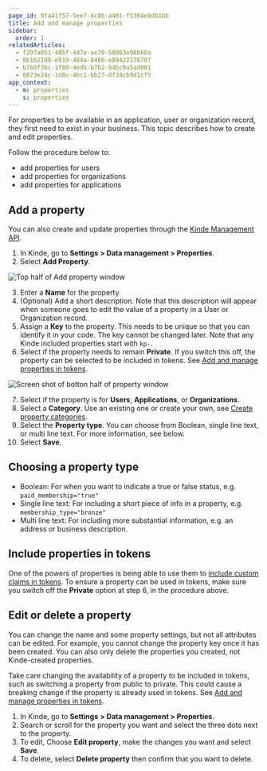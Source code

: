 ```yaml
---
page_id: 9fa41f57-5ee7-4c8b-a401-f5384e8db1bb
title: Add and manage properties
sidebar:
  order: 1
relatedArticles:
  - f297a051-485f-4d7e-ae70-58063e96b60a
  - 8b1b2198-e919-484a-846b-e89422178707
  - b760f3bc-1f80-4edb-b7b2-94bc9a5ad081
  - 0873e24c-1d8c-4bc1-bb27-df34cb9d1cf5
app_context:
  - m: properties
    s: properties
---
```


For properties to be available in an application, user or organization record, they first need to exist in your business. This topic describes how to create and edit properties.

Follow the procedure below to:

- add properties for users
- add properties for organizations
- add properties for applications 

## Add a property

You can also create and update properties through the [Kinde Management API](https://kinde.com/api/docs/#kinde-management-api-properties).

1. In Kinde, go to **Settings** **> Data management > Properties**.
2. Select **Add Property**.

![Top half of Add property window](https://imagedelivery.net/skPPZTHzSlcslvHjesZQcQ/14161413-5a55-4455-bdb7-87d00ae6d900/public)

3. Enter a **Name** for the property.
4. (Optional) Add a short description. Note that this description will appear when someone goes to edit the value of a property in a User or Organization record.
5. Assign a **Key** to the property. This needs to be unique so that you can identify it in your code. The key cannot be changed later. Note that any Kinde included properties start with `kp-`.
6. Select if the property needs to remain **Private**. If you switch this off, the property can be selected to be included in tokens. See [Add and manage properties in tokens](/properties/work-with-properties/properties-in-tokens/).

![Screen shot of botton half of property window](https://imagedelivery.net/skPPZTHzSlcslvHjesZQcQ/38738ae6-1f04-4973-0532-4653656c0f00/public)

7. Select if the property is for **Users**, **Applications**, or **Organizations**.
8. Select a **Category**. Use an existing one or create your own, see [Create property categories](/properties/work-with-properties/property-groups/).
9. Select the **Property type**. You can choose from Boolean, single line text, or multi line text. For more information, see below.
10. Select **Save**.

## Choosing a property type

- Boolean: For when you want to indicate a true or false status, e.g. `paid_membership="true"`
- Single line text: For including a short piece of info in a property, e.g. `membership_type="bronze"`
- Multi line text: For including more substantial information, e.g. an address or business description.

## Include properties in tokens

One of the powers of properties is being able to use them to [include custom claims in tokens](/properties/work-with-properties/properties-in-tokens/). To ensure a property can be used in tokens, make sure you switch off the **Private** option at step 6, in the procedure above.

## Edit or delete a property

You can change the name and some property settings, but not all attributes can be edited. For example, you cannot change the property key once it has been created. You can also only delete the properties you created, not Kinde-created properties.

<Aside type="warning">

Take care changing the availability of a property to be included in tokens, such as switching a property from public to private. This could cause a breaking change if the property is already used in tokens. See [Add and manage properties in tokens](/properties/work-with-properties/properties-in-tokens/).

</Aside>

1. In Kinde, go to **Settings** **> Data management > Properties**.
2. Search or scroll for the property you want and select the three dots next to the property.
3. To edit, Choose **Edit property**, make the changes you want and select **Save**.
4. To delete, select **Delete property** then confirm that you want to delete. 
